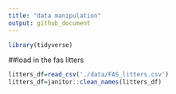 ```yaml
---
title: "data manipulation"
output: github_document
---
```

```r
library(tidyverse)
```

##load in the fas litters

```r
litters_df=read_csv('./data/FAS_litters.csv')
litters_df=janitor::clean_names(litters_df)
```

